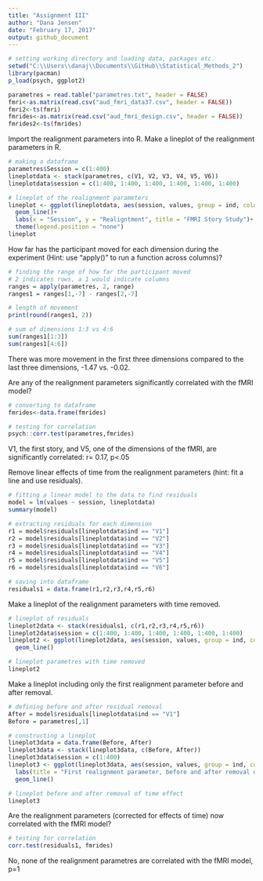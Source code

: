 ---
title: "Assignment III"
author: "Dana Jensen"
date: "February 17, 2017"
output: github_document
---

```{r}
# setting working directory and loading data, packages etc.
setwd("C:\\Users\\danaj\\Documents\\GitHub\\Statistical_Methods_2")
library(pacman)
p_load(psych, ggplot2)

parametres = read.table("parametres.txt", header = FALSE)
fmri<-as.matrix(read.csv("aud_fmri_data37.csv", header = FALSE))
fmri2<-ts(fmri)
fmrides<-as.matrix(read.csv("aud_fmri_design.csv", header = FALSE))
fmrides2<-ts(fmrides)
```

Import the realignment parameters into R. Make a lineplot of the realignment parameters in R.
```{r}

# making a dataframe
parametres$Session = c(1:400)
lineplotdata <- stack(parametres, c(V1, V2, V3, V4, V5, V6)) 
lineplotdata$session = c(1:400, 1:400, 1:400, 1:400, 1:400, 1:400)

# lineplot of the realignment parameters
lineplot <- ggplot(lineplotdata, aes(session, values, group = ind, colour = ind)) + 
  geom_line()+
  labs(x = "Session", y = "Realigntment", title = "FMRI Story Study")+
  theme(legend.position = "none")
lineplot
```

How far has the participant moved for each dimension during the experiment (Hint: use "apply()" to run a function across columns)?
```{r}

# finding the range of how far the participant moved
# 2 indicates rows, a 1 would indicate columns
ranges = apply(parametres, 2, range)
ranges1 = ranges[1,-7] - ranges[2,-7]

# length of movement
print(round(ranges1, 2))

# sum of dimensions 1:3 vs 4:6
sum(ranges1[1:3])
sum(ranges1[4:6])

```
There was more movement in the first three dimensions compared to the last three dimensions, -1.47 vs. -0.02.

Are any of the realignment parameters significantly correlated with the fMRI model?
```{r}

# converting to dataframe
fmrides<-data.frame(fmrides)

# testing for correlation
psych::corr.test(parametres,fmrides)

```
V1, the first story, and V5, one of the dimensions of the fMRI, are significantly correlated: r= 0.17, p<.05


Remove linear effects of time from the realignment parameters (hint: fit a line and use residuals).
```{r}

# fitting a linear model to the data to find residuals
model = lm(values ~ session, lineplotdata)
summary(model)

# extracting residuals for each dimension
r1 = model$residuals[lineplotdata$ind == "V1"]
r2 = model$residuals[lineplotdata$ind == "V2"]
r3 = model$residuals[lineplotdata$ind == "V3"]
r4 = model$residuals[lineplotdata$ind == "V4"]
r5 = model$residuals[lineplotdata$ind == "V5"]
r6 = model$residuals[lineplotdata$ind == "V6"]

# saving into dataframe
residuals1 = data.frame(r1,r2,r3,r4,r5,r6)

```


Make a lineplot of the realignment parameters with time removed.
```{r}

# lineplot of residuals
lineplot2data <- stack(residuals1, c(r1,r2,r3,r4,r5,r6))
lineplot2data$session = c(1:400, 1:400, 1:400, 1:400, 1:400, 1:400)
lineplot2 <- ggplot(lineplot2data, aes(session, values, group = ind, colour = ind)) +
  geom_line()

# lineplot parametres with time removed
lineplot2

```

Make a lineplot including only the first realignment parameter before and after removal.
```{r}

# defining before and after residual removal
After = model$residuals[lineplotdata$ind == "V1"]
Before = parametres[,1]

# constructing a lineplot
lineplot3data = data.frame(Before, After)
lineplot3data <- stack(lineplot3data, c(Before, After))
lineplot3data$session = c(1:400)
lineplot3 <- ggplot(lineplot3data, aes(session, values, group = ind, colour = ind)) +
  labs(title = "First realignment parameter, before and after removal of the effect of time", x= "Time", y = "Value", colour = "") + 
  geom_line()

# lineplot before and after removal of time effect
lineplot3

```

Are the realignment parameters (corrected for effects of time) now correlated with the fMRI model?
```{r}

# testing for correlation
corr.test(residuals1, fmrides)

```
No, none of the realignment parametres are correlated with the fMRI model, p=1

